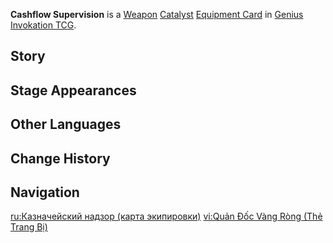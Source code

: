 {{About|the [[Genius Invokation TCG]] Equipment Card|the [[Catalyst]]|Cashflow Supervision}}
{{Genius Invokation TCG Infobox
|title     = Cashflow Supervision
|id        = 311109
|image     = Cashflow Supervision Equipment Card.png
|type      = Equipment Card
|group     = Weapon;Catalyst
|effect    = '''After this character takes DMG or is healed:''' This character's next '''Normal Attack''' this Round costs 1 less '''Unaligned Element''' and deals +1 DMG. (Max 2 times per Round)
|matching  = 2
|source1   = {{Sold By}}
}}
'''Cashflow Supervision''' is a [[Weapon Card|Weapon]] [[Catalyst Card|Catalyst]] [[Equipment Card]] in [[Genius Invokation TCG]].

==Story==
{{Description|"The overseer made of precision machinery rumbles as it observes the monetary flow of the tiny nation,<br>Tirelessly recording the movement of every amount of money, the savings and spending of all,<br>The changes in value, and the number of times each piece of currency is circulated over a specific period."|title=Golden Blood-Tide: Cashflow Supervision}}

==Stage Appearances==
{{Genius Invokation TCG Stage Appearances}}

==Other Languages==
{{Other Languages|Transclude=Cashflow Supervision;1#0}}

==Change History==
{{Change History|4.7}}

==Navigation==
{{Genius Invokation TCG Navbox|Equipment Card}}

[[ru:Казначейский надзор (карта экипировки)]]
[[vi:Quản Đốc Vàng Ròng (Thẻ Trang Bị)]]